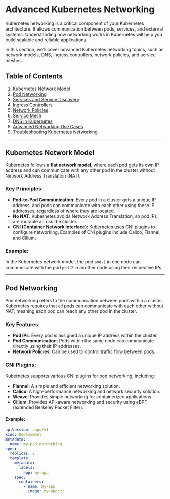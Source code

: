# Advanced Kubernetes Networking

Kubernetes networking is a critical component of your Kubernetes architecture. It allows communication between pods, services, and external systems. Understanding how networking works in Kubernetes will help you build scalable and reliable applications.

In this section, we’ll cover advanced Kubernetes networking topics, such as network models, DNS, ingress controllers, network policies, and service meshes.

## Table of Contents

1. [Kubernetes Network Model](#kubernetes-network-model)
2. [Pod Networking](#pod-networking)
3. [Services and Service Discovery](#services-and-service-discovery)
4. [Ingress Controllers](#ingress-controllers)
5. [Network Policies](#network-policies)
6. [Service Mesh](#service-mesh)
7. [DNS in Kubernetes](#dns-in-kubernetes)
8. [Advanced Networking Use Cases](#advanced-networking-use-cases)
9. [Troubleshooting Kubernetes Networking](#troubleshooting-kubernetes-networking)

---

## Kubernetes Network Model

Kubernetes follows a **flat network model**, where each pod gets its own IP address and can communicate with any other pod in the cluster without Network Address Translation (NAT).

### Key Principles:
- **Pod-to-Pod Communication**: Every pod in a cluster gets a unique IP address, and pods can communicate with each other using these IP addresses, regardless of where they are located.
- **No NAT**: Kubernetes avoids Network Address Translation, so pod IPs are routable across the cluster.
- **CNI (Container Network Interface)**: Kubernetes uses CNI plugins to configure networking. Examples of CNI plugins include Calico, Flannel, and Cilium.

### Example: 
In the Kubernetes network model, the pod `pod-1` in one node can communicate with the pod `pod-2` in another node using their respective IPs.

---

## Pod Networking

Pod networking refers to the communication between pods within a cluster. Kubernetes requires that all pods can communicate with each other without NAT, meaning each pod can reach any other pod in the cluster.

### Key Features:
- **Pod IPs**: Every pod is assigned a unique IP address within the cluster.
- **Pod Communication**: Pods within the same node can communicate directly using their IP addresses.
- **Network Policies**: Can be used to control traffic flow between pods.

### CNI Plugins:
Kubernetes supports various CNI plugins for pod networking, including:
- **Flannel**: A simple and efficient networking solution.
- **Calico**: A high-performance networking and network security solution.
- **Weave**: Provides simple networking for containerized applications.
- **Cilium**: Provides API-aware networking and security using eBPF (extended Berkeley Packet Filter).

#### Example:
```yaml
apiVersion: apps/v1
kind: Deployment
metadata:
  name: my-pod-networking
spec:
  replicas: 2
  template:
    metadata:
      labels:
        app: my-app
    spec:
      containers:
        - name: my-app
          image: my-app:v1

